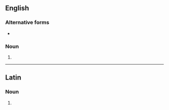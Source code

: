 {{also|âmphoras}}

==English==

===Alternative forms===
* {{l|en|amphorae}}

===Noun===
{{head|en|noun plural form}}

# {{plural of|amphora|lang=en}}

----

==Latin==

===Noun===
{{la-noun-form|amphorās}}

# {{inflection of|amphora||acc|p|lang=la}}